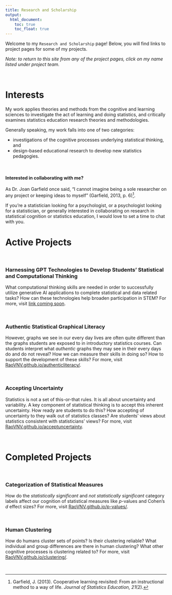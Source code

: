 ```yaml
---
title: Research and Scholarship
output: 
  html_document:
    toc: true
    toc_float: true
---
```

<!--
Welcome to my research and scholarship page! Below, you will find information on my interests, links to project pages for my work, and my research values. 
-->

Welcome to my `Research and Scholarship` page! Below, you will find links to project pages for some of my projects. 

*Note: to return to this site from any of the project pages, click on my name listed under project team.*

<br>

# Interests

My work applies theories and methods from the cognitive and learning sciences to investigate the act of learning and doing statistics, and critically examines statistics education research theories and methodologies. 

Generally speaking, my work falls into one of two categories: 

- investigations of the cognitive processes underlying statistical thinking, and
- design-based educational research to develop new statistics pedagogies. 

<br> 

#### Interested in collaborating with me? 

As Dr. Joan Garfield once said, "I cannot imagine being a sole researcher on any project or keeping ideas to myself" (Garfield, 2013, p. 6)^[Garfield, J. (2013). Cooperative learning revisited: From an instructional method to a way of life. *Journal of Statistics Education, 21*(2).]. 

If you're a statistician looking for a psychologist, or a psychologist looking for a statistician, or generally interested in collaborating on research in statistical cognition or statistics education, I would love to set a time to chat with you. 

# Active Projects

<br> 

### Harnessing GPT Technologies to Develop Students' Statistical and Computational Thinking

What computational thinking skills are needed in order to successfully utilize generative AI applications to complete statistical and data related tasks? How can these technologies help broaden participation in STEM? For more, visit [link coming soon](). 

<br> 

### Authentic Statistical Graphical Literacy

However, graphs we see in our every day lives are often quite different than the graphs students are exposed to in introductory statistics courses. Can students interpret what *authentic* graphs they may see in their every days do and do not reveal? How we can measure their skills in doing so? How to support the development of these skills? For more, visit [RaoVNV.github.io/authenticliteracy/](/authenticliteracy/).

<br>

### Accepting Uncertainty

Statistics is not a set of this-or-that rules. It is all about uncertainty and variability. A key component of statistical thinking is to accept this inherent uncertainty. How ready are students to do this? How accepting of uncertainty to they walk out of statistics classes? Are students' views about statistics consistent with statisticians' views? For more, visit [RaoVNV.github.io/acceptuncertainty](/acceptuncertainty/).

<br>

# Completed Projects

<br> 

### Categorization of Statistical Measures

How do the *statistically significant* and *not statistically significant* category labels affect our cognition of statistical measures like *p*-values and Cohen's *d* effect sizes? For more, visit [RaoVNV.github.io/p-values/](/p-values/).

<br>

### Human Clustering

How do humans cluster sets of points? Is their clustering reliable? What individual and group differences are there in human clustering? What other cognitive processes is clustering related to? For more, visit [RaoVNV.github.io/clustering/](/clustering/).

<br>

<!--

### Aesthetic Mappings

How do secondary teachers reason about aesthetic mappings linking complex data structures and modern data visualizations? For more, visit [RaoVNV.github.io/Data-to-Graphs/](/Data-to-Graphs/). 

<br>

### Biostatistical Literacy

What is biostatistical literacy, and how can we promote students' biostatistical literacy skills? For more, visit [RaoVNV.github.io/BiostatLiteracyProject](/BiostatLiteracyProject/).

<br>

### Gender Inclusivity

How should we incorporate and discuss gender as an attribute in datasets used in instruction and practice in STEM courses? For more, visit [https://raovnv.github.io/GenderInclusivity/](/GenderInclusivity/).

<br>

### Vedic Inspired Pedagogies

The Vedas and BhagavadGita contain essential lessons for all humanity. How can we borrow and apply pedagogical strategies from these timeless works to any subject we teach, including statistics? For more, visit [link coming soon]().



## Social Justice in Statistics

How can instructors incorporate social justice initiatives into statistics and data science classes? For more, visit [RaoVNV.github.io/SJinStats/](/SJinStats/). 

## Context in Statistics

How should instructors navigate context in statistics classes? For more, visit [RaoVNV.github.io/Contexts/](/Contexts/). 


# Values

## Scholarship

A major influence in my development as a researcher and scholar was a book discussing four models of scholarship beyond so-called traditional research^[Boyer, E. L. (1990). *Scholarship reconsidered: Priorities of the professoriate.* Princeton University Press: Lawrenceville, NJ.]. 

My own take on Boyer's ideas is that I want my research to incorporate both theory-generation as well as theory-application. Furthermore, as a statistics education professional, I want my work to include resources to support anyone who wants to use statistical tools, including researchers in other fields. 

While one may consider research as the generation of new knowledge, I do not hold knowledge as the ultimate prize. Whether or not the theory of gravity is true, it is *empowering* -- we can board an airplane and fly around the world. I want my work to be empowering, and as my focus is on statistics education, I want to empower individuals to be able to use statistics.

## Collaboration

My work heavily relies on interdisciplinary collaboration. As Dr. Joan Garfield once said, "I cannot imagine being a sole researcher on any project or keeping ideas to myself" (Garfield, 2013, p. 6)^[Garfield, J. (2013). Cooperative learning revisited: From an instructional method to a way of life. *Journal of Statistics Education, 21*(2).]. To wit, I founded a graduate student organizing called The Link Tank, whose aim is to connect people and ideas (find out more at [z.umn.edu/TheLinkTank](https://z.umn.edu/thelinktank)). You can also read more about my approach to research and scholarship in an article I wrote for SPARK magazine ('[From Happy Hour to Co-Author: How I Found an Academic Home](https://sparkezine.com/2021/04/04/from-happy-hour-to-co-author-how-i-found-an-academic-home/)'). 
-->

